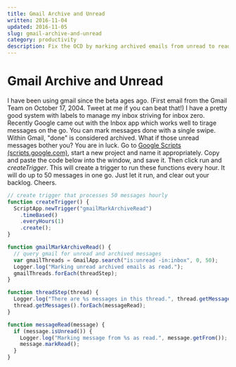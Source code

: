 ```yaml
---
title: Gmail Archive and Unread
written: 2016-11-04
updated: 2016-11-05
slug: gmail-archive-and-unread
category: productivity
description: Fix the OCD by marking archived emails from unread to read in Gmail.
---
```


# Gmail Archive and Unread

I have been using gmail since the beta ages ago. (First email from the Gmail Team on October 17, 2004. Tweet at me if you can beat that!) I have a pretty good system with labels to manage my inbox striving for inbox zero. Recently Google came out with the Inbox app which works well to tirage messages on the go. You can mark messages done with a single swipe. Within Gmail, "done" is considered archived. What if those unread messages bother you? You are in luck. Go to [Google Scripts (scripts.google.com)](scripts.google.com), start a new project and name it appropriately. Copy and paste the code below into the window, and save it. Then click run and _createTrigger_. This will create a trigger to run these functions every hour. It will do up to 50 messages in one go. Just let it run, and clear out your backlog. Cheers.

```javascript
// create trigger that processes 50 messages hourly
function createTrigger() {
  ScriptApp.newTrigger("gmailMarkArchiveRead")
    .timeBased()
    .everyHours(1)
    .create();
}

function gmailMarkArchiveRead() {
  // query gmail for unread and archived messages
  var gmailThreads = GmailApp.search("is:unread -in:inbox", 0, 50);
  Logger.log("Marking unread archived emails as read.");
  gmailThreads.forEach(threadStep);
}

function threadStep(thread) {
  Logger.log("There are %s messages in this thread.", thread.getMessageCount());
  thread.getMessages().forEach(messageRead);
}

function messageRead(message) {
  if (message.isUnread()) {
    Logger.log("Marking message from %s as read.", message.getFrom());
    message.markRead();
  }
}
```
